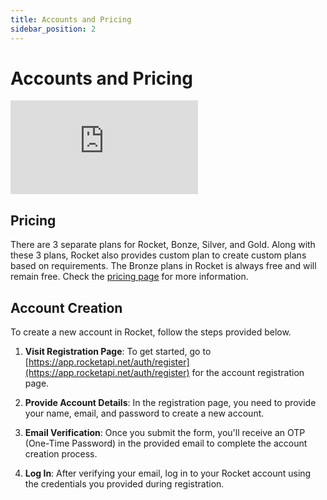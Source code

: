 ```yaml
---
title: Accounts and Pricing
sidebar_position: 2
---
```


# Accounts and Pricing

<div class="videowrapper" style={{ marginBottom: 10 }}>
  <iframe
    src="https://www.youtube.com/embed/KRnlEhZgxak?rel=0"
    title="YouTube video 
      player"
    frameborder="0"
    allow="accelerometer; autoplay; clipboard-write; 
      encrypted-media; gyroscope; picture-in-picture"
    allowfullscreen
  ></iframe>
</div>

## Pricing

There are 3 separate plans for Rocket, Bonze, Silver, and Gold. Along with these 3 plans, Rocket also provides custom plan to create custom plans based on requirements. The Bronze plans in Rocket is always free and will remain free. Check the [pricing page](https://rocketapi.net/pricing/) for more information.

## Account Creation

To create a new account in Rocket, follow the steps provided below.

1. **Visit Registration Page**: To get started, go to [https://app.rocketapi.net/auth/register](https://app.rocketapi.net/auth/register) for the account registration page.

2. **Provide Account Details**: In the registration page, you need to provide your name, email, and password to create a new account.

3. **Email Verification**: Once you submit the form, you'll receive an OTP (One-Time Password) in the provided email to complete the account creation process.

4. **Log In**: After verifying your email, log in to your Rocket account using the credentials you provided during registration.
